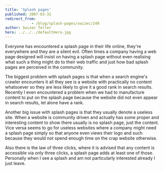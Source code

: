 ```yaml
---
title: 'Splash pages'
published: 2007-03-31
redirect_from: 
            - /blog/splash-pages/swizec/249
author: Swizec Teller
hero: ../../../defaultHero.jpg
---
```

Everyone has encountered a splash page in their life online, they're everywhere and they are a silent evil. Often times a company having a web page designed will insist on having a splash page without even realising what such a thing might do to their web traffic and just how bad splash pages are perceived in the community.

The biggest problem with splash pages is that when a search engine's crawler encounters it all they see is a website with practically no content whatsoever so they are less likely to give it a good rank in search results. Recently I even encountered a problem when we had to manufacture content to put on the splash page because the website did not even appear in search results, let alone have a rank.

Another big issue with splash pages is that they usually denote a useless site. When a website is community driven and actually has some proper and interesting content to show there usually is no splash page, just the content. Vice versa seems to go for useless websites where a company might need a splash page simply so that anyone even views their logo and such because they would not spend enough time on the crap website otherwise.

Also there is the law of three clicks, where it is advised that any content is accessible via only three clicks, a splash page adds at least one of those. Personally when I see a splash and am not particularly interested already I just leave.